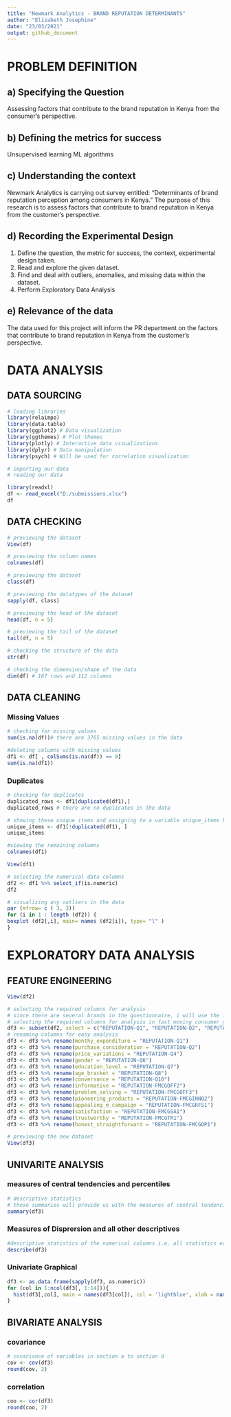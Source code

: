 ---
title: "Newmark Analytics - BRAND REPUTATION DETERMINANTS"
author: "Elizabeth Josephine"
date: "23/03/2021"
output: github_document
---

# PROBLEM DEFINITION
## **a) Specifying the Question**

Assessing factors that contribute to the brand reputation in Kenya from the consumer's perspective. 

## **b) Defining the metrics for success**

Unsupervised learning ML algorithms

## **c) Understanding the context**

Newmark Analytics is carrying out survey entitled: "Determinants of brand reputation perception among consumers in Kenya." The purpose of this research is to assess factors that contribute to brand reputation in Kenya from the customer's perspective.

## **d) Recording the Experimental Design**

1. Define the question, the metric for success, the context, experimental design taken.
2. Read and explore the given dataset.
3. Find and deal with outliers, anomalies, and missing data within the dataset.
4. Perform Exploratory Data Analysis
 
## **e) Relevance of the data**

The data used for this project will inform the PR department on the factors that contribute to brand reputation in Kenya from the customer's perspective.

# DATA ANALYSIS
## DATA SOURCING
```{R}
# loading libraries
library(relaimpo)
library(data.table)
library(ggplot2) # Data visualization
library(ggthemes) # Plot themes
library(plotly) # Interactive data visualizations
library(dplyr) # Data manipulation
library(psych) # Will be used for correlation visualization
```


```{R}
# importing our data
# reading our data

library(readxl)
df <- read_excel("D:/submissions.xlsx")
df
```

## DATA CHECKING
```{R}
# previewing the dataset
View(df)

```

```{R}
# previewing the column names
colnames(df)

```

```{R}
# previewing the dataset
class(df)

```

```{R}
# previewing the datatypes of the dataset
sapply(df, class)
```

```{R}
# previewing the head of the dataset
head(df, n = 5)

```

```{R}
# previewing the tail of the dataset
tail(df, n = 5)

```

```{R}
# checking the structure of the data
str(df)

```

```{R}
# checking the dimension/shape of the data
dim(df) # 167 rows and 112 columns
```
## DATA CLEANING
### Missing Values
``` {r}
# checking for missing values
sum(is.na(df))# there are 3765 missing values in the data
```

```{R}
#deleting columns with missing values
df1 <- df[ , colSums(is.na(df)) == 0]
sum(is.na(df1))
```

### Duplicates

``` {r}
# checking for duplicates
duplicated_rows <- df1[duplicated(df1),]
duplicated_rows # there are no duplicates in the data
```

``` {r}
# showing these unique items and assigning to a variable unique_items below
unique_items <- df1[!duplicated(df1), ]
unique_items
```

```{R}
#viewing the remaining columns
colnames(df1)
```

```{R}
View(df1)
```

```{r}
# selecting the numerical data columns
df2 <- df1 %>% select_if(is.numeric)
df2
```

```{R}
# visualizing any outliers in the data
par (mfrow= c ( 3, 3))
for (i in 1 : length (df2)) {
boxplot (df2[,i], main= names (df2[i]), type= "l" )
}
```
# EXPLORATORY DATA ANALYSIS
## FEATURE ENGINEERING
```{R}
View(df2)
```

```{R}
# selecting the required columns for analysis 
# since there are several brands in the questionnaire, i will use the fast moving consumer goods as a sample for the whole data on section D to determine the factors that play a keyrole in the reputation of a brand
# selecting the required columns for analysis in fast moving consumer goods
df3 <- subset(df2, select = c("REPUTATION-Q1", "REPUTATION-Q2", "REPUTATION-Q4", "REPUTATION-Q6", "REPUTATION-Q7", "REPUTATION-Q8", "REPUTATION-Q10", "REPUTATION-FMCGOFF2", "REPUTATION-FMCGOFF3", "REPUTATION-FMCGINNO2",  "REPUTATION-FMCGRFS1",  "REPUTATION-FMCGSA1", "REPUTATION-FMCGTR1", "REPUTATION-FMCGOP1"))
# renaming columns for easy analysis
df3 <- df3 %>% rename(monthy_expenditure = "REPUTATION-Q1")
df3 <- df3 %>% rename(purchase_consideration = "REPUTATION-Q2")
df3 <- df3 %>% rename(price_variations = "REPUTATION-Q4")
df3 <- df3 %>% rename(gender = "REPUTATION-Q6")
df3 <- df3 %>% rename(education_level = "REPUTATION-Q7")
df3 <- df3 %>% rename(age_bracket = "REPUTATION-Q8")
df3 <- df3 %>% rename(conversance = "REPUTATION-Q10")
df3 <- df3 %>% rename(informative = "REPUTATION-FMCGOFF2")
df3 <- df3 %>% rename(problem_solving = "REPUTATION-FMCGOFF3")
df3 <- df3 %>% rename(pioneering_products = "REPUTATION-FMCGINNO2")
df3 <- df3 %>% rename(appealing_m_campaign = "REPUTATION-FMCGRFS1")
df3 <- df3 %>% rename(satisfaction = "REPUTATION-FMCGSA1")
df3 <- df3 %>% rename(trustworthy = "REPUTATION-FMCGTR1")
df3 <- df3 %>% rename(honest_straightforward = "REPUTATION-FMCGOP1")
```

```{R}
# previewing the new dataset
View(df3)
```


## UNIVARITE ANALYSIS
### measures of central tendencies and percentiles

``` {r}
# descriptive statistics
# these summaries will provide us with the measures of central tendencies of the numerical columns
summary(df3)
```

### Measures of Disprersion and all other descriptives
```{R}
#descriptive statistics of the numerical columns i.e. all statistics except for the quantile ranges which have been shown in the above summary statistics
describe(df3)
```

### Univariate Graphical
```{R}
df3 <- as.data.frame(sapply(df3, as.numeric))
for (col in 1:ncol(df3[, 1:14])){
  hist(df3[,col], main = names(df3[col]), col = 'lightblue', xlab = names(df3[col]))
}
```

## BIVARIATE ANALYSIS
### covariance
``` {R}
# covariance of variables in section a to section d
cov <- cov(df3)
round(cov, 2)
```

### correlation
``` {R}
coo <- cor(df3)
round(coo, 2)
```
